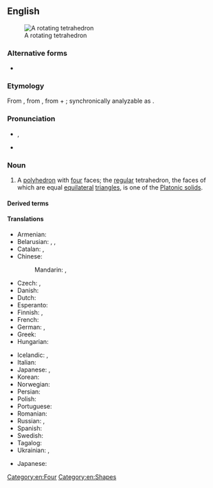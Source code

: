 ==English==
{{wikipedia}}
[[File:120px-Tetrahedron-slowturn.gif|thumb|A rotating tetrahedron]]

===Alternative forms===
* {{alter|en|tetraedrum||obsolete}}

===Etymology===
From {{etyl|grc|en}} {{m|grc|τετράεδρον||triangle-based pyramid}}, from {{m|grc|τετράεδρος}}, from {{m|grc|τετράς||four}} + {{m|grc|ἕδρα||seat}}; synchronically analyzable as {{confix|en|tetra|hedron}}.

===Pronunciation===
* {{enPR|tĕtrəhē'drən}}, {{IPA|en|/tɛtɹəˈhiːdɹən/}}
* {{audio|en|LL-Q1860 (eng)-Vininn126-tetrahedron.wav|Audio (US)}}

===Noun===
{{en-noun|s|tetrahedra}}

# {{lb|en|geometry|nocat=1}} A [[polyhedron]] with [[four]] faces; the [[regular]] tetrahedron, the faces of which are equal [[equilateral]] [[triangle]]s, is one of the [[Platonic solid]]s.

====Derived terms====
{{der3|en|tetrahedrane|tetrahedrally|tetrahedralizable|orthotetrahedron|hexatetrahedron|icositetrahedron|truncated tetrahedron|tetrahedral|tetrahedrality|tetrahedrite}}

====Translations====
{{trans-top|polyhedron}}
* Armenian: {{t-needed|hy}}
* Belarusian: {{t|be|тэтра́эдр|m}}, {{t|be|чатырохсце́ннік|m}}, {{t|be|чатырохсце́н|m}}
* Catalan: {{t+|ca|tetràedre|m}}, {{t+|ca|tetraedre|m}}
* Chinese:
*: Mandarin: {{t+|cmn|四面體|sc=Hani}}, {{t+|cmn|四面体|tr=sìmiàntǐ|sc=Hani}}
* Czech: {{t+|cs|čtyřstěn|m}}, {{t+|cs|tetraedr|m}}
* Danish: {{t|da|tetraeder|n}}
* Dutch: {{t+|nl|viervlak|n}}
* Esperanto: {{t|eo|kvaredro}}
* Finnish: {{t+|fi|tetraedri}}, {{t+|fi|nelitahokas}}
* French: {{t+|fr|tétraèdre|m}}
* German: {{t+|de|Tetraeder|n}}, {{t|de|Vierflächner|m}}
* Greek: {{t+|el|τετράεδρο|n}}
* Hungarian: {{t+|hu|tetraéder}}
{{trans-mid}}
* Icelandic: {{t|is|ferflötungur|m}}, {{t|is|fjórflötungur|m}}
* Italian: {{t+|it|tetraedro|m}}
* Japanese: {{t+|ja|四面体|tr=shimentai}}, {{t+|ja|三角錐|tr=sankakusui}}
* Korean: {{t|ko|사면체}}
* Norwegian: {{t+|no|tetraeder|n}}
* Persian: {{t+|fa|چهاروجهی}}
* Polish: {{t+|pl|czworościan|m-in}}
* Portuguese: {{t+|pt|tetraedro|m}}
* Romanian: {{t+|ro|tetraedru|n}}
* Russian: {{t+|ru|тетра́эдр|m}}, {{t+|ru|четырёхгра́нник|m}}
* Spanish: {{t+|es|tetraedro|m}}
* Swedish: {{t+|sv|tetraeder|c}}
* Tagalog: {{t|tl|patdayag}}
* Ukrainian: {{t+|uk|тетра́едр|m}}, {{t|uk|чотиригра́нник|m}}
{{trans-bottom}}
{{trans-top|regular tetrahedron}}
* Japanese: {{t|ja|正四面体|tr=せいしめんたい, seishimentai}}
{{trans-mid}}
{{trans-bottom}}

[[Category:en:Four]]
[[Category:en:Shapes]]
{{catlangname|en|nouns with irregular plurals}}